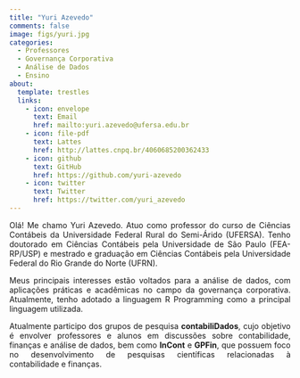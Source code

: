 ```yaml
---
title: "Yuri Azevedo"
comments: false
image: figs/yuri.jpg
categories:
  - Professores
  - Governança Corporativa
  - Análise de Dados
  - Ensino
about:
  template: trestles
  links:
    - icon: envelope
      text: Email
      href: mailto:yuri.azevedo@ufersa.edu.br
    - icon: file-pdf
      text: Lattes
      href: http://lattes.cnpq.br/4060685200362433
    - icon: github
      text: GitHub
      href: https://github.com/yuri-azevedo
    - icon: twitter
      text: Twitter
      href: https://twitter.com/yuri_azevedo
---
```


```{=html}
<style>body {text-align: justify}</style>
```

Olá! Me chamo Yuri Azevedo. Atuo como professor do curso de Ciências
Contábeis da Universidade Federal Rural do Semi-Árido (UFERSA). Tenho
doutorado em Ciências Contábeis pela Universidade de São Paulo
(FEA-RP/USP) e mestrado e graduação em Ciências Contábeis pela
Universidade Federal do Rio Grande do Norte (UFRN).

Meus principais interesses estão voltados para a análise de dados, com
aplicações práticas e acadêmicas no campo da governança corporativa.
Atualmente, tenho adotado a linguagem R Programming como a principal
linguagem utilizada.

Atualmente participo dos grupos de pesquisa **contabiliDados**, cujo
objetivo é envolver professores e alunos em discussões sobre
contabilidade, finanças e análise de dados, bem como **InCont** e
**GPFin**, que possuem foco no desenvolvimento de pesquisas científicas
relacionadas à contabilidade e finanças.
